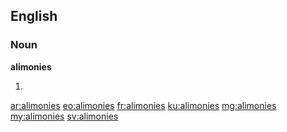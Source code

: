 ==English==

===Noun===
'''alimonies'''

# {{plural of|alimony}}

[[ar:alimonies]]
[[eo:alimonies]]
[[fr:alimonies]]
[[ku:alimonies]]
[[mg:alimonies]]
[[my:alimonies]]
[[sv:alimonies]]